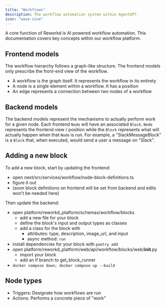 ```yaml
---
title: "Workflows"
description: The workflow automation system within AgentGPT.
icon: "wave-sine"
---
```


A core function of Reworkd is AI powered workflow automation. This documentation covers key concepts within our workflow platform.

## Frontend models
The workflow hierarchy follows a graph-like structure. The frontend models only prescribe the front-end view of the workflow.

- A workflow is the graph itself. It represents the workflow in its entirety
- A node is a single element within a workflow. It has a position
- An edge represents a connection between two nodes of a workflow

## Backend models
The backend models represent the mechanisms to actually perform work for a given node.
Each frontend `Node` will have an associated `Block`.
`Node` represents the frontend view / position while the `Block` represents what will actually happen when that `Node` is run.
For example, a "SlackMessageBlock" is a `Block` that, when executed, would send a user a message on "Slack".

## Adding a new block
To add a new block, start by updating the frontend:
- open next/src/services/workflow/node-block-definitions.ts
- figure it out
- (soon block definitions on frontend will be set from backend and edits won't be needed here)

Then update the backend:
- open platform/reworkd_platform/schemas/workflow/blocks
    - add a new file for your block
    - define the block's input and output types as classes
    - add a class for the block with
        - attributes: type, description, image_url, and input
        - async method: `run`
- install dependencies for your block with `poetry add`
- open platform/reworkd_platform/web/api/workflow/blocks/web/__init__.py
    - import your block
    - add an if branch to get_block_runner
- `docker compose down; docker compose up --build`

## Node types
- Triggers: Designate how workflows are run
- Actions: Performs a concrete piece of "work"